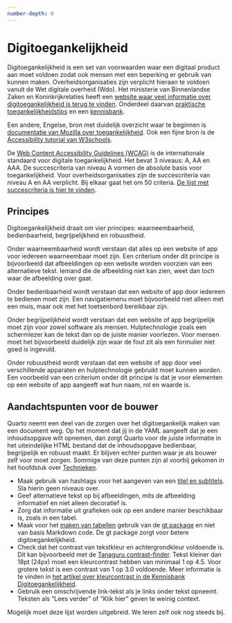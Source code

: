 ```yaml
---
number-depth: 0
---
```



# Digitoegankelijkheid {.unnumbered}

Digitoegankelijkheid is een set van voorwaarden waar een digitaal product aan moet voldoen zodat ook mensen met een beperking er gebruik van kunnen maken. Overheidsorganisaties zijn verplicht hieraan te voldoen vanuit de Wet digitale overheid (Wdo). Het ministerie van Binnenlandse Zaken en Koninkrijkrelaties heeft een [website waar veel informatie over digitoegankelijkheid is terug te vinden](https://www.digitoegankelijk.nl/). Onderdeel daarvan [praktische toegankelijkheidstips](https://www.digitoegankelijk.nl/aan-de-slag/tips) en een [kennisbank](https://kennisbank.digitoegankelijk.nl/).

Een andere, Engelse, bron met duidelijk overzicht waar te beginnen is [documentatie van Mozilla over toegankelijkheid](https://developer.mozilla.org/en-US/docs/Web/Accessibility). Ook een fijne bron is de [Accessibility tutorial van W3schools](https://www.w3schools.com/accessibility/index.php).

De [Web Content Accessibility Guidelines (WCAG)](https://www.w3.org/Translations/WCAG21-nl/) is de internationale standaard voor digitale toegankelijkheid. Het bevat 3 niveaus: A, AA en AAA. De succescriteria van niveau A vormen de absolute basis voor toegankelijkheid. Voor overheidsorganisaties zijn de succescriteria van niveau A en AA verplicht. Bij elkaar gaat het om 50 criteria. [De lijst met succescriteria is hier te vinden](https://www.w3.org/Translations/WCAG21-nl/#waarneembaar).

## Principes
Digitoegankelijkheid draait om vier principes: waarneembaarheid, bedienbaarheid, begrijpelijkheid en robuustheid. 

Onder waarneembaarheid wordt verstaan dat alles op een website of app voor iedereen waarneembaar moet zijn. Een criterium onder dit principe is bijvoorbeeld dat afbeeldingen op een website worden voorzien van een alternatieve tekst. Iemand die de afbeelding niet kan zien, weet dan toch waar de afbeelding over gaat.

Onder bedienbaarheid wordt verstaan dat een website of app door iedereen te bedienen moet zijn. Een navigatiemenu moet bijvoorbeeld niet alleen met een muis, maar ook met het toetsenbord bereikbaar zijn. 

Onder begrijpelijkheid wordt verstaan dat een website of app begrijpelijk moet zijn voor zowel software als mensen. Hulptechnologie zoals een schermlezer kan de tekst dan op de juiste manier voorlezen. Voor mensen moet het bijvoorbeeld duidelijk zijn waar de fout zit als een formulier niet goed is ingevuld.

Onder robuustheid wordt verstaan dat een website of app door veel verschillende apparaten en hulptechnologie gebruikt moet kunnen worden. Een voorbeeld van een criterium onder dit principe is dat je voor elementen op een website of app aangeeft wat hun naam, rol en waarde is.

## Aandachtspunten voor de bouwer
Quarto neemt een deel van de zorgen over het digitoegankelijk maken van een document weg. Op het moment dat jij in de YAML aangeeft dat je een inhoudsopgave wilt opnemen, dan zorgt Quarto voor de juiste informatie in het uiteindelijke HTML bestand dat de inhoudsopgave bedienbaar, begrijpelijk en robuust maakt. Er blijven echter punten waar je als bouwer zelf voor moet zorgen. Sommige van deze punten zijn al voorbij gekomen in het hoofdstuk over [Technieken](Technieken.qmd). 

* Maak gebruik van hashtags voor het aangeven van een [titel en subtitels](Markdown.qmd#titels). Sla hierin geen niveaus over.
* Geef alternatieve tekst op bij afbeeldingen, mits de afbeelding informatief en niet alleen decoratief is. 
* Zorg dat informatie uit grafieken ook op een andere manier beschikbaar is, zoals in een tabel.
* Maak voor het [maken van tabellen](Markdown.qmd#tabellen) gebruik van de [gt package](https://gt.rstudio.com/) en niet van basis Markdown code. De gt package zorgt voor betere digitoegankelijkheid.
* Check dat het contrast van tekstkleur en achtergrondkleur voldoende is. Dit kan bijvoorbeeld met de [Tanaguru contrast-finder](https://contrast-finder.tanaguru.com/). Tekst kleiner dan 18pt (24px) moet een kleurcontrast hebben van minimaal 1 op 4.5. Voor grotere tekst is een contrast van 1 op 3.0 voldoende. Meer informatie is te vinden in [het artikel over kleurcontrast in de Kennisbank Digitoegankelijkheid](https://kennisbank.digitoegankelijk.nl/voldoende-contrast-van-tekst/).
* Gebruik een omschrijvende link-tekst als je links onder tekst opneemt. Teksten als "Lees verder" of "Klik hier" geven te weinig context. 

Mogelijk moet deze lijst worden uitgebreid. We leren zelf ook nog steeds bij.
